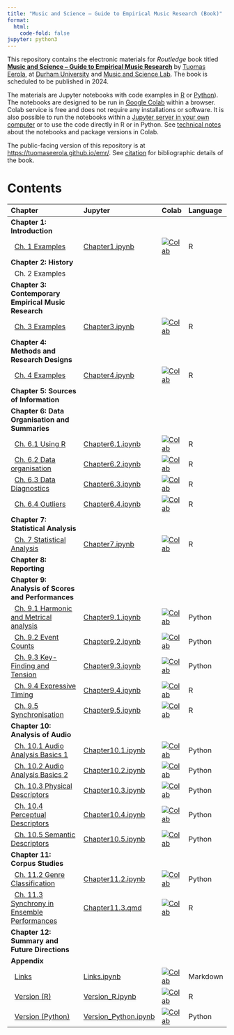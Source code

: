 ```yaml
---
title: "Music and Science – Guide to Empirical Music Research (Book)"
format:
  html:
    code-fold: false
jupyter: python3
---
```


<!--
conda activate relative_mode 
quarto preview Chapter11.1.qmd  

I am currently working towards finishing this file.
-->

This repository contains the electronic materials for _Routledge_ book titled **[Music and Science – Guide to Empirical Music Research](https://github.com/tuomaseerola/emr)** by [Tuomas Eerola](https://www.durham.ac.uk/staff/tuomas-eerola/), at [Durham University](https://www.durham.ac.uk) and [Music and Science Lab](https://musicscience.net). The book is scheduled to be published in 2024.

The materials are Jupyter notebooks with code examples in [R](https://www.r-project.org/) or [Python](https://www.python.org/)). The notebooks are designed to be run in [Google Colab](https://colab.research.google.com/) within a browser. Colab service is free and does not require any installations or software. It is also possible to run the notebooks within a [Jupyter server in your own computer](https://jupyter-notebook-beginner-guide.readthedocs.io/en/latest/index.html) or to use the code directly in R or in Python. See [technical notes](Technical.qmd) about the notebooks and package versions in Colab.

The public-facing version of this repository is at [https://tuomaseerola.github.io/emr/](https://tuomaseerola.github.io/emr/). See [citation](Citation.qmd) for bibliographic details of the book.

# Contents

| Chapter                                               | Jupyter  | Colab | Language |
|:------------------------------------------------------|:---------|:------|:---------|
| **Chapter 1: Introduction**                           |          |       |          |
| &nbsp;&nbsp;[Ch. 1 Examples](Chapter1.qmd)                            |[Chapter1.ipynb](https://github.com/tuomaseerola/emr/blob/main/Chapter1.ipynb)        |[![Colab](https://colab.research.google.com/assets/colab-badge.svg)](https://colab.research.google.com/github/tuomaseerola/emr/blob/master/Chapter1.ipynb)| R     |
| **Chapter 2: History**                                |          |       |          |
| &nbsp;&nbsp;Ch. 2 Examples                            |          |       |          |
| **Chapter 3: Contemporary Empirical Music Research**  |          |       |          |
| &nbsp;&nbsp;[Ch. 3 Examples](Chapter3.qmd)                            |[Chapter3.ipynb](https://github.com/tuomaseerola/emr/blob/main/Chapter3.ipynb)|[![Colab](https://colab.research.google.com/assets/colab-badge.svg)](https://colab.research.google.com/github/tuomaseerola/emr/blob/master/Chapter3.ipynb)| R     |
| **Chapter 4: Methods and Research Designs**           |          |       |          |
| &nbsp;&nbsp;[Ch. 4 Examples](Chapter4.qmd)                            |[Chapter4.ipynb](https://github.com/tuomaseerola/emr/blob/main/Chapter4.ipynb)|[![Colab](https://colab.research.google.com/assets/colab-badge.svg)](https://colab.research.google.com/github/tuomaseerola/emr/blob/master/Chapter4.ipynb)| R     |
| **Chapter 5: Sources of Information**                 |          |       |          |
| **Chapter 6: Data Organisation and Summaries**                          |          |       |          |
| &nbsp;&nbsp;[Ch. 6.1 Using R](Chapter6.1.qmd)                             |[Chapter6.1.ipynb](https://github.com/tuomaseerola/emr/blob/main/Chapter6.1.ipynb)|[![Colab](https://colab.research.google.com/assets/colab-badge.svg)](https://colab.research.google.com/github/tuomaseerola/emr/blob/master/Chapter6.1.ipynb)| R     |
| &nbsp;&nbsp;[Ch. 6.2 Data organisation](Chapter6.2.qmd)                   |[Chapter6.2.ipynb](https://github.com/tuomaseerola/emr/blob/main/Chapter6.2.ipynb)|[![Colab](https://colab.research.google.com/assets/colab-badge.svg)](https://colab.research.google.com/github/tuomaseerola/emr/blob/master/Chapter6.2.ipynb)| R     |
| &nbsp;&nbsp;[Ch. 6.3 Data Diagnostics](Chapter6.3.qmd)                    |[Chapter6.3.ipynb](https://github.com/tuomaseerola/emr/blob/main/Chapter6.3.ipynb)|[![Colab](https://colab.research.google.com/assets/colab-badge.svg)](https://colab.research.google.com/github/tuomaseerola/emr/blob/master/Chapter6.3.ipynb)| R     |
| &nbsp;&nbsp;[Ch. 6.4 Outliers](Chapter6.4.qmd)                            |[Chapter6.4.ipynb](https://github.com/tuomaseerola/emr/blob/main/Chapter6.4.ipynb)|[![Colab](https://colab.research.google.com/assets/colab-badge.svg)](https://colab.research.google.com/github/tuomaseerola/emr/blob/master/Chapter6.4.ipynb)| R     |
| **Chapter 7: Statistical Analysis**                   |          |       |          |
| &nbsp;&nbsp;[Ch. 7 Statistical Analysis](Chapter7.qmd)                   |[Chapter7.ipynb](https://github.com/tuomaseerola/emr/blob/main/Chapter7.ipynb)|[![Colab](https://colab.research.google.com/assets/colab-badge.svg)](https://colab.research.google.com/github/tuomaseerola/emr/blob/master/Chapter7.ipynb)| R     |
| **Chapter 8: Reporting**                              |          |       |          |
| **Chapter 9: Analysis of Scores and Performances**    |          |       |          |
| &nbsp;&nbsp;[Ch. 9.1 Harmonic and Metrical analysis](Chapter9.1.qmd)    |[Chapter9.1.ipynb](https://github.com/tuomaseerola/emr/blob/main/Chapter9.1.ipynb)|[![Colab](https://colab.research.google.com/assets/colab-badge.svg)](https://colab.research.google.com/github/tuomaseerola/emr/blob/master/Chapter9.1.ipynb)| Python     |
| &nbsp;&nbsp;[Ch. 9.2 Event Counts](Chapter9.2.qmd)                      |[Chapter9.2.ipynb](https://github.com/tuomaseerola/emr/blob/main/Chapter9.2.ipynb)|[![Colab](https://colab.research.google.com/assets/colab-badge.svg)](https://colab.research.google.com/github/tuomaseerola/emr/blob/master/Chapter9.2.ipynb)| Python     |
| &nbsp;&nbsp;[Ch. 9.3 Key-Finding and Tension](Chapter9.3.qmd)           |[Chapter9.3.ipynb](https://github.com/tuomaseerola/emr/blob/main/Chapter9.3.ipynb)|[![Colab](https://colab.research.google.com/assets/colab-badge.svg)](https://colab.research.google.com/github/tuomaseerola/emr/blob/master/Chapter9.3.ipynb)| Python     |
| &nbsp;&nbsp;[Ch. 9.4 Expressive Timing](Chapter9.4.qmd)                 |[Chapter9.4.ipynb](https://github.com/tuomaseerola/emr/blob/main/Chapter9.4.ipynb)|[![Colab](https://colab.research.google.com/assets/colab-badge.svg)](https://colab.research.google.com/github/tuomaseerola/emr/blob/master/Chapter9.4.ipynb)| R     |
| &nbsp;&nbsp;[Ch. 9.5 Synchronisation](Chapter9.5.qmd)                   |[Chapter9.5.ipynb](https://github.com/tuomaseerola/emr/blob/main/Chapter9.5.ipynb)|[![Colab](https://colab.research.google.com/assets/colab-badge.svg)](https://colab.research.google.com/github/tuomaseerola/emr/blob/master/Chapter9.5.ipynb)| R     |
| **Chapter 10: Analysis of Audio**                     |          |       |          |
| &nbsp;&nbsp;[Ch. 10.1 Audio Analysis Basics 1](Chapter10.1.qmd)            |[Chapter10.1.ipynb](https://github.com/tuomaseerola/emr/blob/main/Chapter10.1.ipynb) |[![Colab](https://colab.research.google.com/assets/colab-badge.svg)](https://colab.research.google.com/github/tuomaseerola/emr/blob/master/Chapter10.1.ipynb)| Python     |
| &nbsp;&nbsp;[Ch. 10.2 Audio Analysis Basics 2](Chapter10.2.qmd)             |[Chapter10.2.ipynb](https://github.com/tuomaseerola/emr/blob/main/Chapter10.2.ipynb) |[![Colab](https://colab.research.google.com/assets/colab-badge.svg)](https://colab.research.google.com/github/tuomaseerola/emr/blob/master/Chapter10.2.ipynb)| Python     |
| &nbsp;&nbsp;[Ch. 10.3 Physical Descriptors](Chapter10.3.qmd)             |[Chapter10.3.ipynb](https://github.com/tuomaseerola/emr/blob/main/Chapter10.3.ipynb) |[![Colab](https://colab.research.google.com/assets/colab-badge.svg)](https://colab.research.google.com/github/tuomaseerola/emr/blob/master/Chapter10.3.ipynb)| Python     |
| &nbsp;&nbsp;[Ch. 10.4 Perceptual Descriptors](Chapter10.4.qmd)           |[Chapter10.4.ipynb](https://github.com/tuomaseerola/emr/blob/main/Chapter10.4.ipynb) |[![Colab](https://colab.research.google.com/assets/colab-badge.svg)](https://colab.research.google.com/github/tuomaseerola/emr/blob/master/Chapter10.4.ipynb)| Python     |
| &nbsp;&nbsp;[Ch. 10.5 Semantic Descriptors](Chapter10.5.qmd)             |[Chapter10.5.ipynb](https://github.com/tuomaseerola/emr/blob/main/Chapter10.5.ipynb) |[![Colab](https://colab.research.google.com/assets/colab-badge.svg)](https://colab.research.google.com/github/tuomaseerola/emr/blob/master/Chapter10.5.ipynb)| Python     |
| **Chapter 11: Corpus Studies**                        |                 |       |          |
| &nbsp;&nbsp;[Ch. 11.2 Genre Classification](https://tuomaseerola.github.io/emr/Chapter11.2.qmd)             |[Chapter11.2.ipynb](https://github.com/tuomaseerola/emr/blob/main/Chapter11.2.ipynb)|[![Colab](https://colab.research.google.com/assets/colab-badge.svg)](https://colab.research.google.com/github/tuomaseerola/emr/blob/master/Chapter11.2.ipynb)| Python     |
| &nbsp;&nbsp;[Ch. 11.3 Synchrony in Ensemble Performances](Chapter11.3.qmd)|[Chapter11.3.qmd](https://github.com/tuomaseerola/emr/blob/main/Chapter11.3.ipynb)|[![Colab](https://colab.research.google.com/assets/colab-badge.svg)](https://colab.research.google.com/github/tuomaseerola/emr/blob/master/Chapter11.3.ipynb)| R     |
| **Chapter 12: Summary and Future Directions**                    |          |       |          |
| **Appendix**                                                        |          |       |          |
| &nbsp;&nbsp;[Links](Links.qmd)                      |[Links.ipynb](https://github.com/tuomaseerola/emr/blob/main/Links.ipynb)|[![Colab](https://colab.research.google.com/assets/colab-badge.svg)](https://colab.research.google.com/github/tuomaseerola/emr/blob/master/Links.ipynb)| Markdown     |
| &nbsp;&nbsp;[Version (R)](Version_R.qmd)                |[Version_R.ipynb](https://github.com/tuomaseerola/emr/blob/main/Version_R.ipynb)|[![Colab](https://colab.research.google.com/assets/colab-badge.svg)](https://colab.research.google.com/github/tuomaseerola/emr/blob/master/Version_R.ipynb)|R     |
| &nbsp;&nbsp;[Version (Python)](Version_Python.qmd)           |[Version_Python.ipynb](https://github.com/tuomaseerola/emr/blob/main/Version_Python.ipynb)|[![Colab](https://colab.research.google.com/assets/colab-badge.svg)](https://colab.research.google.com/github/tuomaseerola/emr/blob/master/Version_Python.ipynb)| Python     |

